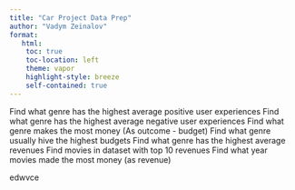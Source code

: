 ```yaml
---
title: "Car Project Data Prep"
author: "Vadym Zeinalov"
format:
   html:
    toc: true
    toc-location: left
    theme: vapor
    highlight-style: breeze
    self-contained: true
---
```


Find what genre has the highest average positive user experiences
Find what genre has the highest average negative user experiences
Find what genre makes the most money (As outcome - budget)
Find what genre usually hive the highest budgets
Find what genre has the highest average revenues 
Find movies in dataset with top 10 revenues
Find what year movies made the most money (as revenue)


edwvce